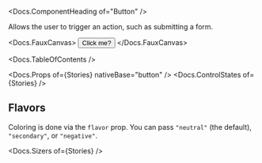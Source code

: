 


<Meta of={Stories} />

<Docs.ComponentHeading of="Button" />

Allows the user to trigger an action, such as submitting a form.

<Docs.FauxCanvas>
  <Button>Click me?</Button>
</Docs.FauxCanvas>

<Docs.TableOfContents />

<Docs.Props of={Stories} nativeBase="button" />
<Docs.ControlStates of={Stories} />

## Flavors

Coloring is done via the `flavor` prop. You can pass `"neutral"` (the default),
`"secondary"`, or `"negative"`.

<Canvas of={Stories.AllFlavors} />

<Docs.Sizers of={Stories} />
